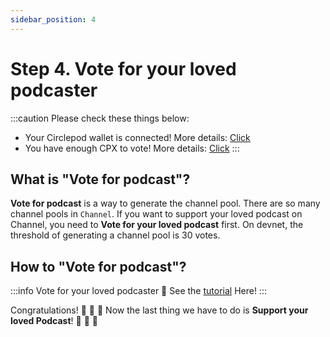 ```yaml
---
sidebar_position: 4
---
```


# Step 4. Vote for your loved podcaster
:::caution Please check these things below:
- Your Circlepod wallet is connected! More details: [Click](/docs/wallet/connect-wallet)
- You have enough CPX to vote! More details: [Click](/docs/wallet/airdrop)
:::

## What is "Vote for podcast"?
**Vote for podcast** is a way to generate the channel pool. There are so many channel pools in `Channel`. 
If you want to support your loved podcast on Channel, you need to **Vote for your loved podcast** first.
On devnet, the threshold of generating a channel pool is 30 votes.

## How to "Vote for podcast"?
:::info Vote for your loved podcaster
🔸 See the [tutorial](/docs/governance/vote) Here!
:::

Congratulations! 🎉 🎉 🎉 Now the last thing we have to do is **Support your loved Podcast**! 🚀 🚀 🚀